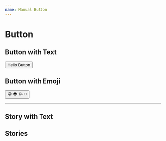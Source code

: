 ```yaml
---
name: Manual Button
---
```



# Button

## Button with Text

<Button>Hello Button</Button>

## Button with Emoji

<Button>
  <span role={'img'} aria-label={'so cool'}>
    😀 😎 👍 💯
  </span>
</Button>

---

## Story with Text

<Story kind="Button" name="with text" />

## Stories

<Stories kind="Button" />
